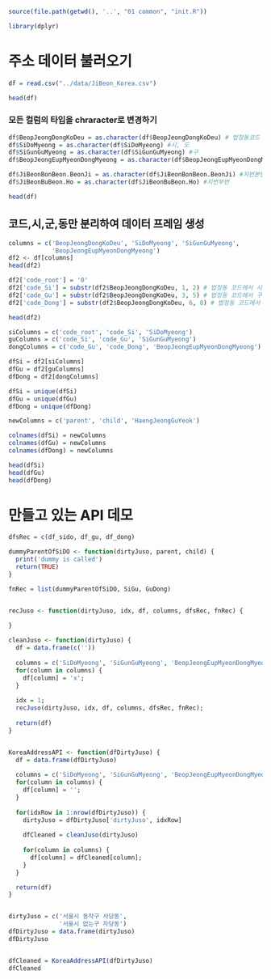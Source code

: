```r
source(file.path(getwd(), '..', "01 common", "init.R"))
```

```r
library(dplyr)
```

# 주소 데이터 불러오기

```r
df = read.csv("../data/JiBeon_Korea.csv")

head(df)
```

### 모든 컬럼의 타입을 chraracter로 변경하기
```r
df$BeopJeongDongKoDeu = as.character(df$BeopJeongDongKoDeu) # 법정동코드 10자리 , 앞 두자리는 시도, 3~5자리는 구
df$SiDoMyeong = as.character(df$SiDoMyeong) #시, 도
df$SiGunGuMyeong = as.character(df$SiGunGuMyeong) #구
df$BeopJeongEupMyeonDongMyeong = as.character(df$BeopJeongEupMyeonDongMyeong) #동

df$JiBeonBonBeon.BeonJi = as.character(df$JiBeonBonBeon.BeonJi) #지번본번
df$JiBeonBuBeon.Ho = as.character(df$JiBeonBuBeon.Ho) #지번부번

head(df)
```

## 코드,시,군,동만 분리하여 데이터 프레임 생성

```r
columns = c('BeopJeongDongKoDeu', 'SiDoMyeong', 'SiGunGuMyeong',
            'BeopJeongEupMyeonDongMyeong')
df2 <- df[columns]
head(df2)
```

```r
df2['code_root'] = '0'
df2['code_Si'] = substr(df2$BeopJeongDongKoDeu, 1, 2) # 법정동 코드에서 시 분리
df2['code_Gu'] = substr(df2$BeopJeongDongKoDeu, 3, 5) # 법정동 코드에서 구 분리
df2['code_Dong'] = substr(df2$BeopJeongDongKoDeu, 6, 8) # 법정동 코드에서 동 분리

head(df2)
```


```r
siColumns = c('code_root', 'code_Si', 'SiDoMyeong')
guColumns = c('code_Si', 'code_Gu', 'SiGunGuMyeong')
dongColumns = c('code_Gu', 'code_Dong', 'BeopJeongEupMyeonDongMyeong')

dfSi = df2[siColumns]
dfGu = df2[guColumns]
dfDong = df2[dongColumns]

dfSi = unique(dfSi)
dfGu = unique(dfGu)
dfDong = unique(dfDong)

newColumns = c('parent', 'child', 'HaengJeongGuYeok')

colnames(dfSi) = newColumns
colnames(dfGu) = newColumns
colnames(dfDong) = newColumns

head(dfSi)
head(dfGu)
head(dfDong)
```

# 만들고 있는 API 데모

```r
dfsRec = c(df_sido, df_gu, df_dong)

dummyParentOfSiDO <- function(dirtyJuso, parent, child) {
  print('dummy is called')
  return(TRUE)
}

fnRec = list(dummyParentOfSiDO, SiGu, GuDong)


recJuso <- function(dirtyJuso, idx, df, columns, dfsRec, fnRec) {
  
}

cleanJuso <- function(dirtyJuso) {
  df = data.frame(c(''))
  
  columns = c('SiDoMyeong', 'SiGunGuMyeong', 'BeopJeongEupMyeonDongMyeong')
  for(column in columns) {
    df[column] = 'x';
  }
  
  idx = 1;
  recJuso(dirtyJuso, idx, df, columns, dfsRec, fnRec);
  
  return(df)
}


KoreaAddressAPI <- function(dfDirtyJuso) {
  df = data.frame(dfDirtyJuso)
  
  columns = c('SiDoMyeong', 'SiGunGuMyeong', 'BeopJeongEupMyeonDongMyeong')
  for(column in columns) {
    df[column] = '';
  }
  
  for(idxRow in 1:nrow(dfDirtyJuso)) {
    dirtyJuso = dfDirtyJuso['dirtyJuso', idxRow]
    
    dfCleaned = cleanJuso(dirtyJuso)
    
    for(column in columns) {
      df[column] = dfCleaned[column];
    }
  }

  return(df)
}


dirtyJuso = c('서울시 동작구 사당동',
              '서울시 없는구 자당동')
dfDirtyJuso = data.frame(dirtyJuso)
dfDirtyJuso


dfCleaned = KoreaAddressAPI(dfDirtyJuso)
dfCleaned
```
